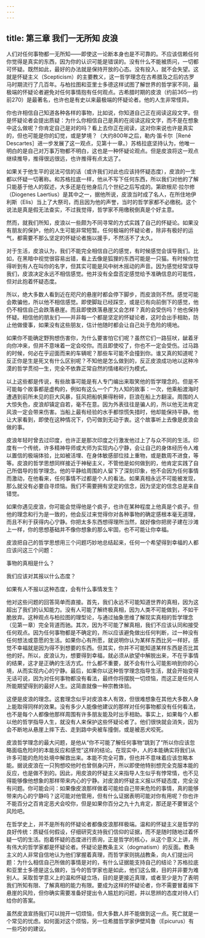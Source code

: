 ```yaml
---
---
---
```

title: 第三章 我们一无所知 皮浪
---




人们对任何事物都一无所知——即使这一论断本身也是不可靠的。不应该信赖任何你觉得是真实的东西，因为你的认识可能是错误的。没有什么不能被质问，一切都可怀疑。既然如此，最好的办法就是保持开放的心态。没有投入，就不会失望。这就是怀疑主义（Scepticism）的主要教义，这一哲学理念在古希腊及之后的古罗马时期流行了几百年。与柏拉图和亚里士多德这样试图了解世界的哲学家不同，最极端的怀疑论者避免对任何事情抱有任何观点。古希腊时期的皮浪（约前365—约前270）是最著名，也许也是有史以来最极端的怀疑论者。他的人生非常怪异。

你也许相信自己知道各种各样的事物，比如说，你知道自己正在阅读这段文字。但是怀疑论者会提出质疑：为什么你相信自己是真的在阅读这段文字，而不是在想象中这么做呢？你肯定自己是对的吗？看上去你正在阅读，这对你来说也许是真实的，但也可能是你的幻觉，或是梦境？（大约800年之后，勒内·笛卡尔［René Descartes］进一步发展了这一观点，见第十一章。）苏格拉底坚持认为，他唯一明白的是自己对万事万物都不明白，这也是一种怀疑论观点。但是皮浪将这一观点继续推导，推得很远很远，也许推得有点太远了。

如果关于他生平的说法可信的话（或许我们对此也应该持怀疑态度），皮浪的一生都以怀疑一切著称。和苏格拉底一样，他从不写下任何东西，所以我们对他的了解只能基于他人的叙述，大多还是在他身后几个世纪之后写成的。第欧根尼·拉尔修（Diogenes Laertius）是其中之一，据他所说，皮浪当时成了名人，在所住地伊利斯（Elis）当上了大祭司，而且因为他的声誉，当时的哲学家都不必缴税。这个说法是真是假无法查实，不过我觉得，哲学家不用缴税倒真是个好主意。

然而，就我们所知，皮浪以一些颇为不同寻常的方式实践了自己的怀疑论。如果没有朋友的保护，他的人生可能非常短暂。任何极端的怀疑论者，除非有极好的运气，都需要不那么坚定的怀疑论者施以援手，不然活不了太久。

对于生活，皮浪认为，我们不能完全相信自己的感觉，有时候感觉会误导我们。比如，在黑暗中视觉很容易出错，看上去像是狐狸的东西可能是一只猫。有时候你觉得听到有人在叫你的名字，但其实可能是风中树木摇动的声音。因为感觉经常误导我们，皮浪决定永远不相信感觉。他并没有全盘否定感觉给予准确信息的可能性，但对此抱着怀疑态度。

所以，绝大多数人看到近在咫尺的悬崖时都会停下脚步，而皮浪则不然。感觉可能会欺骗他，所以他不相信感觉。即使脚趾已经踩空，或是已有向前倒下的感觉，他仍不相信自己会跌落悬崖。而且即使跌落悬崖又会怎样？真的会受伤吗？他也保持怀疑。相信他的朋友们——并非每一个都是坚定的怀疑论者，这时会出手相助，防止他做傻事，如果没有这些朋友，估计他随时都会让自己处于危险的境地。

如果你不能确定野狗想伤害你，为什么要害怕它们呢？虽然它们一路狂吠，龇着牙向你冲来，但并不意味着一定会咬你。而且即使咬了，你也不一定会受伤。过马路的时候，何必在乎迎面而来的车辆呢？那些车可能不会撞到你。谁又真的知道呢？反正你是生是死又有什么区别呢？不知他是怎么做到的，反正皮浪成功地以这种冷漠的哲学贯彻一生，完全不依靠正常自然的情绪和行为模式。

以上这些都是传说，有些故事可能是有人专门编出来取笑他的哲学理念的。但是不可能每个故事都是虚构的，例如有这么一个广为人知的故事：一次，他乘船渡海时遭遇到前所未见的巨大风暴，狂风把船帆撕得粉碎，巨浪在船上方翻滚。周围的人大惊失色，皮浪却镇定自若，毫不在意。因为外表往往是骗人的，所以他无法肯定风浪一定会带来伤害。当船上最有经验的水手都惊慌失措时，他却能保持平静。他让大家看到，即使在这种情况下，仍可做到无动于衷。这个故事听上去像是皮浪会做的事。

皮浪年轻时曾去过印度，也许正是那次印度之行激发他过上了与众不同的生活。印度有一个传统，许多精神导师或大师为实现内心宁静，会让自己的身体经历令人难以置信的极端体验，比如被活埋、在身体敏感部位挂上重物，或是数周不进食，等等。皮浪的哲学思想同样接近于神秘主义，不管他是如何做到的，他肯定实践了自己所倡导的哲学理念。他的平静给周围的人留下了深刻印象，他不会因为任何事情而激动，在他看来，任何事情不过都是个人的看法。如果真相永远不可能被发现，那么就没有必要自寻烦恼。我们不需要拥有坚定的信念，因为坚定的信念总是来自错觉。

如果你遇见皮浪，你可能会觉得他是个疯子，也许在某种程度上他真是个疯子。但他的理念和行为是一致的，他会反过来觉得你对各种事物的确定感根本毫无道理，而且不利于获得内心宁静。你把太多东西想得理所当然，就好像你把房子建在沙滩上一样，你的思想基础并不像你想象的那么牢固，也不可能让你幸福。

皮浪把自己的哲学思想用三个问题巧妙地总结起来，任何一个希望得到幸福的人都应该问这三个问题：

事物的真相是什么？

我们应该对其报以什么态度？

如果有人不报以这种态度，会有什么事情发生？

他对这些问题的回答简单而直接。首先，我们永远不可能知道世界的真相，因为这超出了我们的认知能力。没有人可能了解终极真相，因为人类不可能做到，不如干脆放弃。这种观点与柏拉图的理型论，与通过抽象思维了解现实真相的哲学理念（见第一章）完全背道而驰。其次，因为不可能了解真相，我们不应该认同和接受任何观点。因为任何事物都是不确定的，所以应该避免做出任何判断，过一种没有任何想法或意愿的生活。如果你心有所愿，就说明你认为某样东西比另一样好。感觉不幸福就是因为得不到想要的东西。但其实，你并不可能知道某样东西是否比其他的好。所以，皮浪认为，想要得到幸福，就必须从欲望中解脱出来，不在乎事情的结果，这才是正确的生活方式。什么都不重要，就不会有什么可能影响到你的心境，从而实现内心的宁静。最后，如果你以这种哲学理念指导生活，就会开始变得无话可说，因为对任何事物都没有看法，最终你将摆脱一切烦恼，而这正是任何人所能期望得到的最好人生。这简直就像一种宗教体验。

这便是皮浪的理念。这套理念似乎对皮浪本人有效，但很难想象在其他大多数人身上能取得同样的效果。没有多少人能像他建议的那样对任何事物都没有任何看法，也不是每个人都像他那样周围有许多朋友能及时出手相助。事实上，如果每个人都以他的哲学指导人生，就没有人来保护这些怀疑论者了。他们很快就会消失，因为会不断地从悬崖上摔下去、走到路中央被车撞倒，或是被恶犬咬死。

皮浪哲学理念的最大问题，是他从“你不可能了解任何事物”跳到了“所以你应该忽略面临危险时的本能反应和感觉”这样的结论。在现实中，人的本能确实将我们从许多可能的危险处境中解救出来。本能不完全可靠，但也并不意味着应该忽略本能。据说皮浪在一只狗想咬他时也曾侧身闪开，所以即使他特别想完全克服本能的反应，也是做不到的。因此，用皮浪的怀疑主义来指导人生似乎有悖常情，也不见得能够像他想象的那样带来内心的宁静。对皮浪的怀疑主义报以怀疑态度，完全没有问题。你可能会问：如果像皮浪那样做着可能给自己带来危险的事情，真的能够带来内心的宁静吗？这可能对他管用，但有什么证据表明可能对你有用呢？你也许不能百分之百肯定恶犬会咬你，但是如果你百分之九十九肯定，那还是不要冒这个风险吧。

在哲学史上，并不是所有的怀疑论者都像皮浪那样极端。温和的怀疑主义是哲学的良好传统：质疑任何假设，仔细研究支持我们信仰的证据，而不是随时随地过着怀疑一切的生活。抱着怀疑的态度进行质询，正是哲学的核心，从这个意义上讲，所有伟大的哲学家都是怀疑论者。怀疑论是教条主义（dogmatism）的反面。教条主义的人非常自信地认为他们掌握着真理，而哲学家则挑战教条，向人们提出问题：为什么相信自己所做的事情是对的，有什么证据能支持自己的结论？苏格拉底和亚里士多德是这么做的，当今的哲学家也是如此，他们这么做，目的并非要为难别人。采取哲学意义上的温和怀疑立场，目的是更接近真理，或者至少是为了表明我们所知有限、了解真相的能力有限。要成为这样的怀疑论者，你不需要冒着摔下悬崖的风险，但你确实需要准备好提出令人尴尬的问题，并以思辨的态度对待人们给你的答案。

虽然皮浪宣扬我们可以抛开一切烦恼，但大多数人并不能做到这一点。死亡就是一个常见的忧虑。如何面对这个烦恼，另一位希腊哲学家伊壁鸠鲁（Epicurus）有一些巧妙的建议。